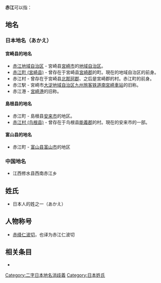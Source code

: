 '''赤江'''可以指：

== 地名 ==
=== 日本地名（あかえ） ===
==== 宮崎县的地名 ====
* [[赤江地域自治区|赤江地域自治区]] - 宮崎县[[宮崎市|宮崎市]]的[[地域自治区|地域自治区]]。
* [[赤江町_(宮崎县)|赤江町 (宮崎县)]] - 曾存在于宮崎县[[宮崎郡|宮崎郡]]的町。現在的地域自治区的前身。
* 赤江村 - 曾存在于宮崎县[[北那珂郡|北那珂郡]]、之后是宮崎郡的村。赤江町的前身。
* 赤江駅 - 宮崎市[[大淀地域自治区|大淀地域自治区]][[九州旅客铁道|九州旅客铁道]][[南宮崎車站|南宮崎車站]]的旧称。
* 赤江港 - [[宮崎港|宮崎港]]的旧称。
==== 島根县的地名 ====
* 赤江町 - 島根县[[安来市|安来市]]的地区。
* [[赤江村_(鸟根县)|赤江村 (鸟根县)]] - 曾存在于鸟根县[[能義郡|能義郡]]的村。現在的安来市的一部。
==== 富山县的地名 ====
* 赤江町 - [[富山县|富山县]][[富山市|富山市]]的地区
=== 中国地名 ===
* 江西修水县西南赤江乡

== 姓氏 ==
* 日本人的姓之一（あかえ）

== 人物称号 ==
* [[赤绛仁波切|赤绛仁波切]]，也译为赤江仁波切

== 相关条目 ==
*  {{Lookfrom}}

{{Disambig}}

{{默认排序:Akae}}
[[Category:二字日本地名消歧義|Category:二字日本地名消歧義]]
[[Category:日本姓氏|Category:日本姓氏]]